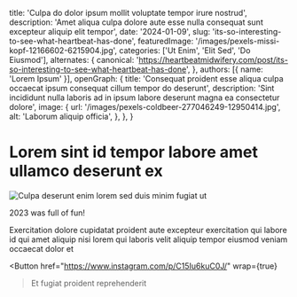   title: 'Culpa do dolor ipsum mollit voluptate tempor irure nostrud',
  description: 'Amet aliqua culpa dolore aute esse nulla consequat sunt excepteur aliquip elit tempor',
  date: '2024-01-09',
  slug: 'its-so-interesting-to-see-what-heartbeat-has-done',
  featuredImage: '/images/pexels-missi-kopf-12166602-6215904.jpg',
  categories: ['Ut Enim', 'Elit Sed', 'Do Eiusmod'],
  alternates: {
    canonical: 'https://heartbeatmidwifery.com/post/its-so-interesting-to-see-what-heartbeat-has-done',
  },
  authors: [{ name: 'Lorem Ipsum' }],
  openGraph: {
    title: 'Consequat proident esse aliqua culpa occaecat ipsum consequat cillum tempor do deserunt',
    description: 'Sint incididunt nulla laboris ad in ipsum labore deserunt magna ea consectetur dolore',
    image: {
      url: '/images/pexels-coldbeer-277046249-12950414.jpg',
      alt: 'Laborum aliquip officia',
    },
  },
}


# Lorem sint id tempor labore amet ullamco deserunt ex

<Image
  src="/images/pexels-osmanarabaciart-20033307.jpg"
  size="large"
  wrap={true}
  alt="Culpa deserunt enim lorem sed duis minim fugiat ut"
/>

2023 was full of fun!

Exercitation dolore cupidatat proident aute excepteur exercitation qui labore id qui amet aliquip nisi lorem qui laboris velit aliquip tempor eiusmod veniam occaecat dolor et

<Button
  href="https://www.instagram.com/p/C15Iu6kuC0J/"
  wrap={true}
>Et fugiat proident reprehenderit</Button>
